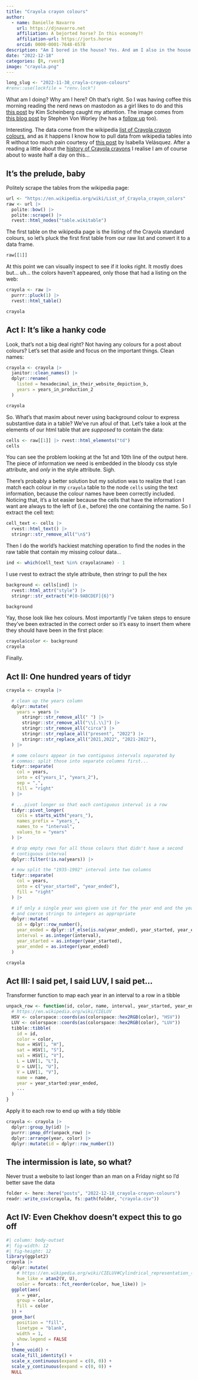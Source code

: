 ```yaml
---
title: "Crayola crayon colours"
author:
  - name: Danielle Navarro
    url: https://djnavarro.net
    affiliation: A bejorted horse? In this economy?!
    affiliation-url: https://jorts.horse
    orcid: 0000-0001-7648-6578
description: "Am I bored in the house? Yes. And am I also in the house bored? Also yes. But do I have the rvest installed and a stubborn desire not to allow the horrors of 'data encoded in the CSS style' to defeat me? Oh my yes"
date: "2022-12-18"
categories: [R, rvest]
image: "crayola.png"
---
```


<!--------------- my typical setup ----------------->

```r
long_slug <- "2022-11-38_crayla-crayon-colours"
#renv::use(lockfile = "renv.lock")
```


<!--------------- post begins here ----------------->

What am I doing? Why am I here? Oh that's right. So I was having coffee this morning reading the nerd news on mastodon as a girl likes to do and this [this post](https://mas.to/@kims/109525496705672156) by Kim Scheinberg caught my attention. The image comes from [this blog post](http://www.datapointed.net/2010/01/crayola-crayon-color-chart/) by Stephen Von Worley (he has a [follow up](http://www.datapointed.net/2010/10/crayola-color-chart-rainbow-style/) too). 

Interesting. The data come from the wikipedia [list of Crayola crayon colours](https://en.wikipedia.org/wiki/List_of_Crayola_crayon_colors), and as it happens I know how to pull data from wikipedia tables into R without too much pain courtesy of [this post](https://ivelasq.rbind.io/blog/politely-scraping/) by Isabella Velásquez. After a reading a little about the [history of Crayola crayons](https://en.wikipedia.org/wiki/History_of_Crayola_crayons) I realise I am of course about to waste half a day on this...

## It's the prelude, baby

Politely scrape the tables from the wikipedia page:

```r
url <- "https://en.wikipedia.org/wiki/List_of_Crayola_crayon_colors"
raw <- url |>
  polite::bow() |>
  polite::scrape() |>
  rvest::html_nodes("table.wikitable")
```

The first table on the wikipedia page is the listing of the Crayola standard colours, so let's pluck the first first table from our raw list and convert it to a data frame. 

```r
raw[[1]]
```

At this point we can visually inspect to see if it looks right. It mostly does but... uh... the colors haven't appeared, only those that had a listing on the web:

```r
crayola <- raw |>
  purrr::pluck(1) |>
  rvest::html_table()

crayola
```

## Act I: It's like a hanky code

Look, that's not a big deal right? Not having any colours for a post about colours? Let's set that aside and focus on the important things. Clean names:

```r
crayola <- crayola |>
  janitor::clean_names() |>
  dplyr::rename(
    listed = hexadecimal_in_their_website_depiction_b,
    years = years_in_production_2
  )

crayola
```

So. What's that maxim about never using background colour to express substantive data in a table? We've run afoul of that. Let's take a look at the elements of our html table that are *supposed* to contain the data: 

```r
cells <- raw[[1]] |> rvest::html_elements("td")
cells
```

You can see the problem looking at the 1st and 10th line of the output here. The piece of information we need is embedded in the bloody css style attribute, and *only* in the style attribute. Sigh.

There's probably a better solution but my solution was to realize that I can match each colour in my `crayola` table to the node `cells` using the text information, because the colour names have been correctly included. Noticing that, it's a lot easier because the cells that have the information I want are always to the left of (i.e., before) the one containing the name. So I extract the cell text:

```r
cell_text <- cells |>
  rvest::html_text() |>
  stringr::str_remove_all("\n$")
```

Then I do the world's hackiest matching operation to find the nodes in the raw table that contain my missing colour data...

```r
ind <- which(cell_text %in% crayola$name) - 1
```

I use rvest to extract the style attribute, then stringr to pull the hex

```r
background <- cells[ind] |>
  rvest::html_attr("style") |>
  stringr::str_extract("#[0-9ABCDEF]{6}")

background
```

Yay, those look like hex colours. Most importantly I've taken steps to ensure they've been extracted in the correct order so it's easy to insert them where they should have been in the first place:

```r
crayola$color <- background
crayola
```

Finally.

## Act II: One hundred years of tidyr


```r
crayola <- crayola |>

  # clean up the years column
  dplyr::mutate(
    years = years |>
      stringr::str_remove_all(" ") |>
      stringr::str_remove_all("\\[.\\]") |>
      stringr::str_remove_all("circa") |>
      stringr::str_replace_all("present", "2022") |>
      stringr::str_replace_all("2021,2022", "2021-2022"),
  ) |>

  # some colours appear in two contiguous intervals separated by
  # commas: split those into separate columns first...
  tidyr::separate(
    col = years,
    into = c("years_1", "years_2"),
    sep = ",",
    fill = "right"
  ) |>

  # ...pivot longer so that each contiguous interval is a row
  tidyr::pivot_longer(
    cols = starts_with("years_"),
    names_prefix = "years_",
    names_to = "interval",
    values_to = "years"
  ) |>

  # drop empty rows for all those colours that didn't have a second
  # contiguous interval
  dplyr::filter(!is.na(years)) |>

  # now split the "1935-1992" interval into two columns
  tidyr::separate(
    col = years,
    into = c("year_started", "year_ended"),
    fill = "right"
  ) |>

  # if only a single year was given use it for the year end and the year start,
  # and coerce strings to integers as appropriate
  dplyr::mutate(
    id = dplyr::row_number(),
    year_ended = dplyr::if_else(is.na(year_ended), year_started, year_ended),
    interval = as.integer(interval),
    year_started = as.integer(year_started),
    year_ended = as.integer(year_ended)
  )

crayola
```

## Act III: I said pet, I said LUV, I said pet...

Transformer function to map each year in an interval to a row in a tibble

```r
unpack_row <- function(id, color, name, interval, year_started, year_ended, ...) {
  # https://en.wikipedia.org/wiki/CIELUV
  HSV <- colorspace::coords(as(colorspace::hex2RGB(color), "HSV"))
  LUV <- colorspace::coords(as(colorspace::hex2RGB(color), "LUV"))
  tibble::tibble(
    id = id,
    color = color,
    hue = HSV[1, "H"],
    sat = HSV[1, "S"],
    val = HSV[1, "V"],
    L = LUV[1, "L"],
    U = LUV[1, "U"],
    V = LUV[1, "V"],
    name = name,
    year = year_started:year_ended,
    ...
  )
}
```

Apply it to each row to end up with a tidy tibble

```r
crayola <- crayola |>
  dplyr::group_by(id) |>
  purrr::pmap_dfr(unpack_row) |>
  dplyr::arrange(year, color) |>
  dplyr::mutate(id = dplyr::row_number())
```


## The intermission is late, so what?

Never trust a website to last longer than an man on a Friday night so I'd better save the data

```r
folder <- here::here("posts", "2022-12-18_crayola-crayon-colours")
readr::write_csv(crayola, fs::path(folder, "crayola.csv"))
```

## Act IV: Even Chekhov doesn't expect this to go off

```r
#| column: body-outset
#| fig-width: 12
#| fig-height: 12
library(ggplot2)
crayola |>
  dplyr::mutate(
    # https://en.wikipedia.org/wiki/CIELUV#Cylindrical_representation_(CIELCh)
    hue_like = atan2(V, U),
    color = forcats::fct_reorder(color, hue_like)) |>
  ggplot(aes(
    x = year,
    group = color,
    fill = color
  )) +
  geom_bar(
    position = "fill",
    linetype = "blank",
    width = 1,
    show.legend = FALSE
  ) +
  theme_void() +
  scale_fill_identity() +
  scale_x_continuous(expand = c(0, 0)) +
  scale_y_continuous(expand = c(0, 0)) +
  NULL
```




<!--------------- appendices go here ----------------->


